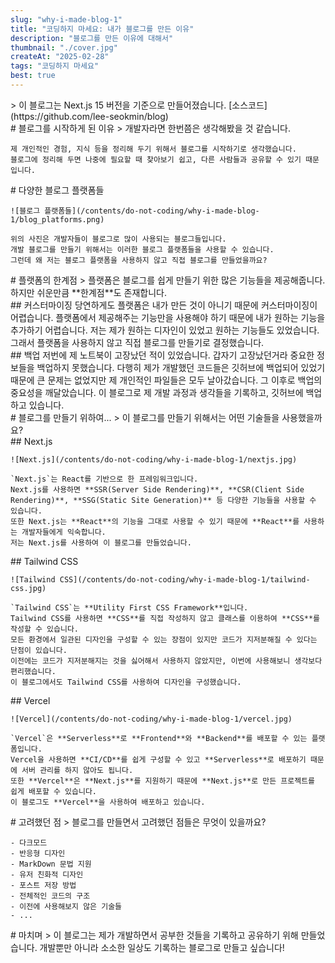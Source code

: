 ```yaml
---
slug: "why-i-made-blog-1"
title: "코딩하지 마세요: 내가 블로그를 만든 이유"
description: "블로그를 만든 이유에 대해서"
thumbnail: "./cover.jpg"
createAt: "2025-02-28"
tags: "코딩하지 마세요"
best: true
---
```

<div className="flex flex-col gap-10">
  > 이 블로그는 Next.js 15 버전을 기준으로 만들어졌습니다. [소스코드](https://github.com/lee-seokmin/blog)

  <div>
    # 블로그를 시작하게 된 이유
    > 개발자라면 한번쯤은 생각해봤을 것 같습니다.

    제 개인적인 경험, 지식 등을 정리해 두기 위해서 블로그를 시작하기로 생각했습니다.
    블로그에 정리해 두면 나중에 필요할 때 찾아보기 쉽고, 다른 사람들과 공유할 수 있기 때문입니다.
  </div>

  <div>
    # 다양한 블로그 플랫폼들

    ![블로그 플랫폼들](/contents/do-not-coding/why-i-made-blog-1/blog_platforms.png)

    위의 사진은 개발자들이 블로그로 많이 사용되는 블로그들입니다.
    개발 블로그를 만들기 위해서는 이러한 블로그 플랫폼들을 사용할 수 있습니다. 
    그런데 왜 저는 블로그 플랫폼을 사용하지 않고 직접 블로그를 만들었을까요?
  </div>

  <div>
    # 플랫폼의 한계점
    > 플랫폼은 블로그를 쉽게 만들기 위한 많은 기능들을 제공해줍니다.
    하지만 쉬운만큼 **한계점**도 존재합니다.
  </div>

  <div>
    ## 커스터마이징
    당연하게도 플랫폼은 내가 만든 것이 아니기 때문에 커스터마이징이 어렵습니다.
    플랫폼에서 제공해주는 기능만을 사용해야 하기 때문에 내가 원하는 기능을 추가하기 어렵습니다.
    저는 제가 원하는 디자인이 있었고 원하는 기능들도 있었습니다.
    그래서 플랫폼을 사용하지 않고 직접 블로그를 만들기로 결정했습니다.
  </div>

  <div>
    ## 백업
    저번에 제 노트북이 고장났던 적이 있었습니다.
    갑자기 고장났던거라 중요한 정보들을 백업하지 못했습니다.
    다행히 제가 개발했던 코드들은 깃허브에 백업되어 있었기 때문에 큰 문제는 없었지만 제 개인적인 파일들은 모두 날아갔습니다.
    그 이후로 백업의 중요성을 깨달았습니다.
    이 블로그로 제 개발 과정과 생각들을 기록하고, 깃허브에 백업하고 있습니다.
  </div>

  <div>
    # 블로그를 만들기 위하여...
    > 이 블로그를 만들기 위해서는 어떤 기술들을 사용했을까요?

  </div>

  <div>
    ## Next.js

    ![Next.js](/contents/do-not-coding/why-i-made-blog-1/nextjs.jpg)

    `Next.js`는 React를 기반으로 한 프레임워크입니다.
    Next.js를 사용하면 **SSR(Server Side Rendering)**, **CSR(Client Side Rendering)**, **SSG(Static Site Generation)** 등 다양한 기능들을 사용할 수 있습니다.
    또한 Next.js는 **React**의 기능을 그대로 사용할 수 있기 때문에 **React**를 사용하는 개발자들에게 익숙합니다.
    저는 Next.js를 사용하여 이 블로그를 만들었습니다.
  </div>

  <div>
    ## Tailwind CSS

    ![Tailwind CSS](/contents/do-not-coding/why-i-made-blog-1/tailwind-css.jpg)

    `Tailwind CSS`는 **Utility First CSS Framework**입니다.
    Tailwind CSS를 사용하면 **CSS**를 직접 작성하지 않고 클래스를 이용하여 **CSS**를 작성할 수 있습니다.
    모든 환경에서 일관된 디자인을 구성할 수 있는 장점이 있지만 코드가 지저분해질 수 있다는 단점이 있습니다.
    이전에는 코드가 지저분해지는 것을 싫어해서 사용하지 않았지만, 이번에 사용해보니 생각보다 편리했습니다.
    이 블로그에서도 Tailwind CSS를 사용하여 디자인을 구성했습니다.
  </div>

  <div>
    ## Vercel

    ![Vercel](/contents/do-not-coding/why-i-made-blog-1/vercel.jpg)

    `Vercel`은 **Serverless**로 **Frontend**와 **Backend**를 배포할 수 있는 플랫폼입니다.
    Vercel을 사용하면 **CI/CD**를 쉽게 구성할 수 있고 **Serverless**로 배포하기 때문에 서버 관리를 하지 않아도 됩니다.
    또한 **Vercel**은 **Next.js**를 지원하기 때문에 **Next.js**로 만든 프로젝트를 쉽게 배포할 수 있습니다.
    이 블로그도 **Vercel**을 사용하여 배포하고 있습니다.
  </div>

  <div>
    # 고려했던 점
    > 블로그를 만들면서 고려했던 점들은 무엇이 있을까요?

    - 다크모드
    - 반응형 디자인
    - MarkDown 문법 지원
    - 유저 친화적 디자인
    - 포스트 저장 방법
    - 전체적인 코드의 구조
    - 이전에 사용해보지 않은 기술들
    - ...
  </div>

  <div>
    # 마치며
    > 이 블로그는 제가 개발하면서 공부한 것들을 기록하고 공유하기 위해 만들었습니다.
    개발뿐만 아니라 소소한 일상도 기록하는 블로그로 만들고 싶습니다!
  </div>
</div>


